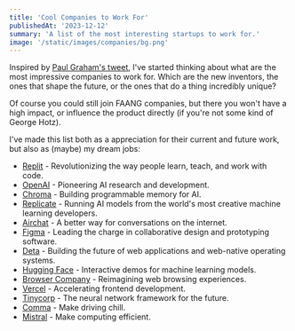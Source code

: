 ```yaml
---
title: 'Cool Companies to Work For'
publishedAt: '2023-12-12'
summary: 'A list of the most interesting startups to work for.'
image: '/static/images/companies/bg.png'
---
```


Inspired by [Paul Graham's tweet](https://twitter.com/paulg/status/1705152352288669779), I've started thinking about what are the most impressive companies to work for. Which are the new inventors, the ones that shape the future, or the ones that do a thing incredibly unique?

Of course you could still join FAANG companies, but there you won't have a high impact, or influence the product directly (if you're not some kind of George Hotz). 

I've made this list both as a appreciation for their current and future work, but also as (maybe) my dream jobs:

- [Replit](https://replit.com) - Revolutionizing the way people learn, teach, and work with code.
- [OpenAI](https://openai.com) - Pioneering AI research and development.
- [Chroma](https://chroma.com) - Building programmable memory for AI.
- [Replicate](https://replicate.com) - Running AI models from the world's most creative machine learning developers.
- [Airchat](https://airchat.us) - A better way for conversations on the internet.
- [Figma](https://figma.com) - Leading the charge in collaborative design and prototyping software.
- [Deta](https://deta.sh) - Building the future of web applications and web-native operating systems.
- [Hugging Face](https://huggingface.co) - Interactive demos for machine learning models.
- [Browser Company](https://thebrowser.company) - Reimagining web browsing experiences.
- [Vercel](https://vercel.com) - Accelerating frontend development.
- [Tinycorp](https://tinycorp.com) - The neural network framework for the future.
- [Comma](https://comma.ai) - Make driving chill.
- [Mistral](https://mistral.com) - Make computing efficient.
